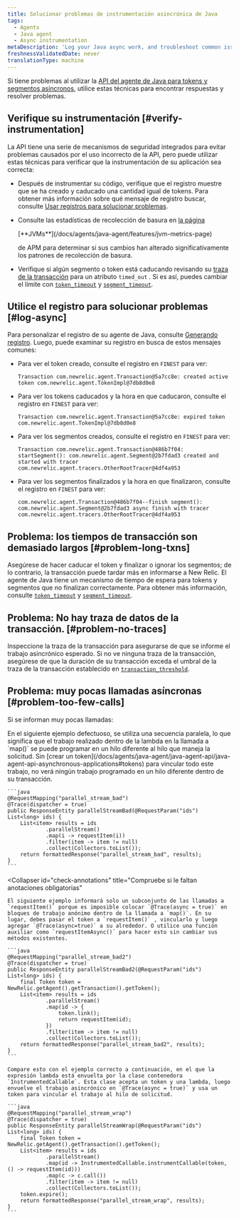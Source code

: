 ```yaml
---
title: Solucionar problemas de instrumentación asincrónica de Java
tags:
  - Agents
  - Java agent
  - Async instrumentation
metaDescription: 'Log your Java async work, and troubleshoot common issues with Java async instrumentation.'
freshnessValidatedDate: never
translationType: machine
---
```


Si tiene problemas al utilizar la [API del agente de Java para tokens y segmentos asíncronos](/docs/agents/java-agent/java-agent-api/java-agent-api-asynchronous-applications), utilice estas técnicas para encontrar respuestas y resolver problemas.

## Verifique su instrumentación [#verify-instrumentation]

La API tiene una serie de mecanismos de seguridad integrados para evitar problemas causados por el uso incorrecto de la API, pero puede utilizar estas técnicas para verificar que la instrumentación de su aplicación sea correcta:

* Después de instrumentar su código, verifique que el registro muestre que se ha creado y caducado una cantidad igual de tokens. Para obtener más información sobre qué mensaje de registro buscar, consulte [Usar registros para solucionar problemas](#log-async).

* Consulte las estadísticas de recolección de basura en [la página](/docs/agents/java-agent/features/jvm-metrics-page)

  <DNT>
    [**JVMs**](/docs/agents/java-agent/features/jvm-metrics-page)
  </DNT>

  [](/docs/agents/java-agent/features/jvm-metrics-page)de APM para determinar si sus cambios han alterado significativamente los patrones de recolección de basura.

* Verifique si algún segmento o token está caducando revisando su [traza de la transacción](/docs/apm/transactions/transaction-traces/introduction-transaction-traces) para un atributo `timed_out` . Si es así, puedes cambiar el límite con [`token_timeout`](/docs/agents/java-agent/configuration/java-agent-configuration-config-file#cfg-token_timeout) y [`segment_timeout`](/docs/agents/java-agent/configuration/java-agent-configuration-config-file#cfg-segment_timeout).

## Utilice el registro para solucionar problemas [#log-async]

Para personalizar el registro de su agente de Java, consulte [Generando registro](/docs/agents/java-agent/troubleshooting/generating-logs-troubleshooting-java). Luego, puede examinar su registro en busca de estos mensajes comunes:

* Para ver el token creado, consulte el registro en `FINEST` para ver:

  ```
  Transaction com.newrelic.agent.Transaction@5a7cc8e: created active token com.newrelic.agent.TokenImpl@7db8d0e8
  ```

* Para ver los tokens caducados y la hora en que caducaron, consulte el registro en `FINEST` para ver:

  ```
  Transaction com.newrelic.agent.Transaction@5a7cc8e: expired token com.newrelic.agent.TokenImpl@7db8d0e8
  ```

* Para ver los segmentos creados, consulte el registro en `FINEST` para ver:

  ```
  Transaction com.newrelic.agent.Transaction@486b7f04: startSegment(): com.newrelic.agent.Segment@2b7fdad3 created and started with tracer com.newrelic.agent.tracers.OtherRootTracer@4df4a953
  ```

* Para ver los segmentos finalizados y la hora en que finalizaron, consulte el registro en `FINEST` para ver:

  ```
  com.newrelic.agent.Transaction@486b7f04--finish segment(): com.newrelic.agent.Segment@2b7fdad3 async finish with tracer com.newrelic.agent.tracers.OtherRootTracer@4df4a953
  ```

## Problema: los tiempos de transacción son demasiado largos [#problem-long-txns]

Asegúrese de hacer caducar el token y finalizar o ignorar los segmentos; de lo contrario, la transacción puede tardar más en informarse a New Relic. El agente de Java tiene un mecanismo de tiempo de espera para tokens y segmentos que no finalizan correctamente. Para obtener más información, consulte [`token_timeout`](/docs/agents/java-agent/configuration/java-agent-configuration-config-file#cfg-token_timeout) y [`segment_timeout`](/docs/agents/java-agent/configuration/java-agent-configuration-config-file#cfg-segment_timeout).

## Problema: No hay traza de datos de la transacción. [#problem-no-traces]

Inspeccione la traza de la transacción para asegurarse de que se informe el trabajo asincrónico esperado. Si no ve ninguna traza de la transacción, asegúrese de que la duración de su transacción exceda el umbral de la traza de la transacción establecido en [`transaction_threshold`](/docs/agents/java-agent/configuration/java-agent-configuration-config-file#tt-transaction_threshold).

## Problema: muy pocas llamadas asíncronas [#problem-too-few-calls]

Si se informan muy pocas llamadas:

<CollapserGroup>
  <Collapser
    id="ensure-appropriate-link"
    title="Asegúrese de que cada actividad que monitor esté adecuadamente vinculada"
  >
    En el siguiente ejemplo defectuoso, se utiliza una secuencia paralela, lo que significa que el trabajo realizado dentro de la lambda en la llamada a `map()` se puede programar en un hilo diferente al hilo que maneja la solicitud. Sin [crear un token](/docs/agents/java-agent/java-agent-api/java-agent-api-asynchronous-applications#tokens) para vincular todo este trabajo, no verá ningún trabajo programado en un hilo diferente dentro de su transacción.

    ```java
    @RequestMapping("parallel_stream_bad")
    @Trace(dispatcher = true)
    public ResponseEntity parallelStreamBad(@RequestParam("ids") List<long> ids) {
        List<item> results = ids
                .parallelStream()
                .map(i -> requestItem(i))
                .filter(item -> item != null)
                .collect(Collectors.toList());
        return formattedResponse("parallel_stream_bad", results);  
    }
    ```
  </Collapser>

  <Collapser
    id="check-annotations"
    title="Compruebe si le faltan anotaciones obligatorias"
  >
    El siguiente ejemplo informará solo un subconjunto de las llamadas a `requestItem()` porque es imposible colocar `@Trace(async = true)` en bloques de trabajo anónimo dentro de la llamada a `map()`. En su lugar, debes pasar el token a `requestItem()` , vincularlo y luego agregar `@Trace(async=true)` a su alrededor. O utilice una función auxiliar como `requestItemAsync()` para hacer esto sin cambiar sus métodos existentes.

    ```java
    @RequestMapping("parallel_stream_bad2")
    @Trace(dispatcher = true)
    public ResponseEntity parallelStreamBad2(@RequestParam("ids") List<long> ids) {
        final Token token = NewRelic.getAgent().getTransaction().getToken();
        List<item> results = ids
                .parallelStream()
                .map(id -> {
                    token.link();
                    return requestItem(id);
                })
                .filter(item -> item != null)
                .collect(Collectors.toList());
        return formattedResponse("parallel_stream_bad2", results);
    }
    ```

    Compare esto con el ejemplo correcto a continuación, en el que la expresión lambda está envuelta por la clase contenedora `InstrumentedCallable`. Esta clase acepta un token y una lambda, luego envuelve el trabajo asincrónico en `@Trace(async = true)` y usa un token para vincular el trabajo al hilo de solicitud.

    ```java
    @RequestMapping("parallel_stream_wrap")
    @Trace(dispatcher = true)
    public ResponseEntity parallelStreamWrap(@RequestParam("ids") List<long> ids) {
        final Token token = NewRelic.getAgent().getTransaction().getToken();
        List<item> results = ids
                .parallelStream()
                .map(id -> InstrumentedCallable.instrumentCallable(token, () -> requestItem(id)))
                .map(c -> c.call())
                .filter(item -> item != null)
                .collect(Collectors.toList());
        token.expire();
        return formattedResponse("parallel_stream_wrap", results);
    }
    ```
  </Collapser>
</CollapserGroup>
